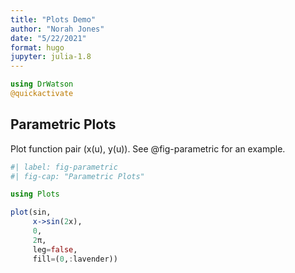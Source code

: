 ```yaml
---
title: "Plots Demo"
author: "Norah Jones"
date: "5/22/2021"
format: hugo
jupyter: julia-1.8
---
```


```julia
using DrWatson
@quickactivate
```

## Parametric Plots

Plot function pair (x(u), y(u)).
See @fig-parametric for an example.

```julia
#| label: fig-parametric
#| fig-cap: "Parametric Plots"

using Plots

plot(sin,
     x->sin(2x),
     0,
     2π,
     leg=false,
     fill=(0,:lavender))
```
